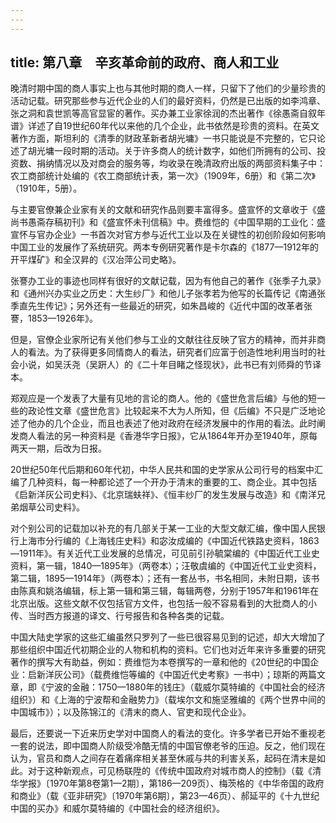 ```yaml
---
---
---
```

title: 第八章　辛亥革命前的政府、商人和工业
---



晚清时期中国的商人事实上也与其他时期的商人一样，只留下了他们的少量珍贵的活动记载。研究那些参与近代企业的人们的最好资料，仍然是已出版的如李鸿章、张之洞和袁世凯等高官显宦的著作。买办兼工业家徐润的杰出著作《徐愚斋自叙年谱》详述了自19世纪60年代以来他的几个企业，此书依然是珍贵的资料。在英文著作方面，斯坦利的《清季的财政革新者胡光墉》一书只能说是不完整的，它只论述了胡光墉一段时期的活动。关于许多商人的统计数字，如他们所拥有的公司、投资数、捐纳情况以及对商会的服务等，均收录在晚清政府出版的两部资料集子中：农工商部统计处编的《农工商部统计表，第一次》（1909年，6册）和《第二次》（1910年，5册）。

与主要官僚兼企业家有关的文献和研究作品则要丰富得多。盛宣怀的文章收于《盛尚书愚斋存稿初刊》和《盛宣怀未刊信稿》中。费维恺的《中国早期的工业化：盛宣怀与官办企业》一书首次对官方参与近代工业以及在关键性的初创阶段如何影响中国工业的发展作了系统研究。两本专例研究著作是卡尔森的《1877—1912年的开平煤矿》和全汉昇的《汉冶萍公司史略》。

张謇办工业的事迹也同样有很好的文献记载，因为有他自己的著作《张季子九录》和《通州兴办实业之历史：大生纱厂》和他儿子张孝若为他写的长篇传记《南通张季直先生传记》；另外还有一些最近的研究，如朱昌峻的《近代中国的改革者张謇，1853—1926年》。

但是，官僚企业家所记有关他们参与工业的文献往往反映了官方的精神，而并非商人的看法。为了获得更多同情商人的看法，研究者们应富于创造性地利用当时的社会小说，如吴沃尧（吴趼人）的《二十年目睹之怪现状》，此书已有刘师舜的节译本。

郑观应是一个发表了大量有见地的言论的商人。他的《盛世危言后编》与他的短一些的政论性文章《盛世危言》比较起来不大为人所知，但《后编》不只是广泛地论述了他办的几个企业，而且也表述了他对政府在经济发展中的作用的看法。此时阐发商人看法的另一种资料是《香港华字日报》，它从1864年开办至1940年，原每两天一期，后改为日报。

20世纪50年代后期和60年代初，中华人民共和国的史学家从公司行号的档案中汇编了几种资料，每一种都论述了一个开办于清末的重要的工、商企业。其中包括《启新洋灰公司史料》、《北京瑞蚨祥》、《恒丰纱厂的发生发展与改造》和《南洋兄弟烟草公司史料》。

对个别公司的记载加以补充的有几部关于某一工业的大型文献汇编，像中国人民银行上海市分行编的《上海钱庄史料》和宓汝成编的《中国近代铁路史资料，1863—1911年》。有关近代工业发展的总情况，可见前引孙毓棠编的《中国近代工业史资料，第一辑，1840—1895年》（两卷本）；汪敬虞编的《中国近代工业史资料，第二辑，1895—1914年》（两卷本）；还有一套丛书，书名相同，未附日期，该书由陈真和姚洛编辑，标上第一辑和第三辑，每辑两卷，分别于1957年和1961年在北京出版。这些文献不仅包括官方文件，也包括一般不容易看到的大批商人的小传、当时西方报道的译文、行号报告和各种各类的记载。

中国大陆史学家的这些汇编虽然只罗列了一些已很容易见到的记述，却大大增加了那些组织中国近代初期企业的人物和机构的资料。它们也对近年来许多重要的研究著作的撰写大有助益，例如：费维恺为本卷撰写的一章和他的《20世纪的中国企业：启新洋灰公司》（载费维恺等编的《中国近代史考察》一书中）；琼斯的两篇文章，即《宁波的金融：1750—1880年的钱庄》（载威尔莫特编的《中国社会的经济组织》）和《上海的宁波帮和金融势力》（载埃尔文和施坚雅编的《两个世界中间的中国城市》）；以及陈锦江的《清末的商人、官吏和现代企业》。

最后，还要说一下近来历史学对中国商人的看法的变化。许多学者已开始不重视老一套的说法，即中国商人阶级受冷酷无情的中国官僚老爷的压迫。反之，他们现在认为，官员和商人之间存在着痛痒相关甚至休戚与共的利害关系，起码在清末是如此。对于这种新观点，可见杨联陞的《传统中国政府对城市商人的控制》（载《清华学报》〔1970年第8卷第1—2期〕，第186—209页）、梅茨格的《中华帝国的政府和商业》（载《亚非研究》〔1970年第6期〕，第23—46页）、郝延平的《十九世纪中国的买办》和威尔莫特编的《中国社会的经济组织》。